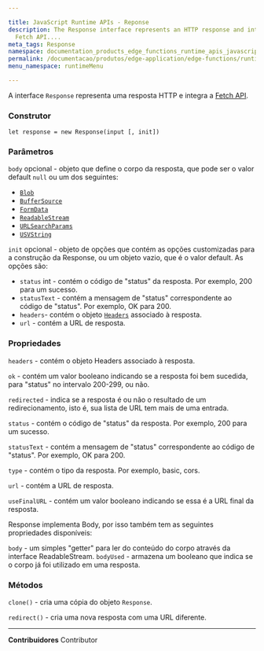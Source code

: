 ```yaml
---

title: JavaScript Runtime APIs - Reponse
description: The Response interface represents an HTTP response and integrates the
  Fetch API....
meta_tags: Response
namespace: documentation_products_edge_functions_runtime_apis_javascript_response
permalink: /documentacao/produtos/edge-application/edge-functions/runtime-apis/javascript/response/
menu_namespace: runtimeMenu

---
```


A interface `Response` representa uma resposta HTTP e integra a [Fetch API](/pt-br/documentacao/produtos/edge-application/edge-functions/runtime-apis/javascript/fetch/).

### Construtor

`let response = new Response(input [, init])`

### Parâmetros

`body` opcional - objeto que define o corpo da resposta, que pode ser o valor default `null` ou um dos seguintes:

* [`Blob`](https://developer.mozilla.org/en-US/docs/Web/API/Blob)
* [`BufferSource`](https://developer.mozilla.org/en-US/docs/Web/API/SourceBuffer)
* [`FormData`](https://developer.mozilla.org/en-US/docs/Web/API/FormData)
* [`ReadableStream`](https://developer.mozilla.org/en-US/docs/Web/API/ReadableStream)
* [`URLSearchParams`](https://developer.mozilla.org/en-US/docs/Web/API/URLSearchParams)
* [`USVString`](https://developer.mozilla.org/en-US/docs/Web/API/USVString)

`init` opcional - objeto de opções que contém as opções customizadas para a construção da Response, ou um objeto vazio, que é o valor default. As opções são:

* `status` int - contém o código de "status" da resposta. Por exemplo, 200 para um sucesso.
* `statusText` - contém a mensagem de "status" correspondente ao código de "status". Por exemplo, OK para 200.
* `headers`- contém o objeto [`Headers`](https://developer.mozilla.org/en-US/docs/Web/API/Headers) associado à resposta.
* `url` - contém a URL de resposta.

### Propriedades

`headers` - contém o objeto Headers associado à resposta.

`ok` - contém um valor booleano indicando se a resposta foi bem sucedida, para "status" no intervalo 200-299, ou não.

`redirected` - indica se a resposta é ou não o resultado de um redirecionamento, isto é, sua lista de URL tem mais de uma entrada.

`status` - contém o código de "status" da resposta. Por exemplo, 200 para um sucesso.

`statusText` - contém a mensagem de "status" correspondente ao código de "status".  Por exemplo, OK para 200.

`type` - contém o tipo da resposta.  Por exemplo, basic, cors.

`url` - contém a URL de resposta.

`useFinalURL` - contém um valor booleano indicando se essa é a URL final da resposta.

Response implementa Body, por isso também tem as seguintes propriedades disponíveis:

`body` - um simples "getter" para ler do conteúdo do corpo através da interface ReadableStream.
`bodyUsed` - armazena um booleano que indica se o corpo já foi utilizado em uma resposta.

### Métodos

`clone()` - cria uma cópia do objeto `Response`.

`redirect()` - cria uma nova resposta com uma URL diferente.





---


**Contribuidores** <ContributorList>Contributor</ContributorList>
